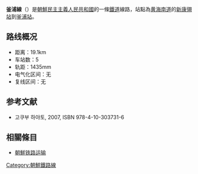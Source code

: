 '''釜浦線'''（{{kor|名=北|諺=부포선|漢=釜浦線|羅=Pup'o sŏn|f=y}}）是[[朝鮮民主主義人民共和國|朝鮮民主主義人民共和國]]的一條[[鐵道|鐵道]]線路，站點為[[黄海南道|黄海南道]]的[[新康翎站|新康翎站]]到[[釜浦站|釜浦站]]。

==路线概况==
*距离：19.1km
*车站数：5
*轨距：1435mm
*电气化区间：无
*复线区间：无

==参考文献==
* 고쿠부 하야토{{lang|ja|(国分隼人), 《将軍様の鉄道 北朝鮮鉄道事情》, 新潮社}}, 2007, ISBN 978-4-10-303731-6

==相關條目==
*[[朝鮮铁路运输|朝鮮铁路运输]]

{{朝鮮鐵路線}}
{{釜浦線}}

[[Category:朝鮮鐵路線|Category:朝鮮鐵路線]]